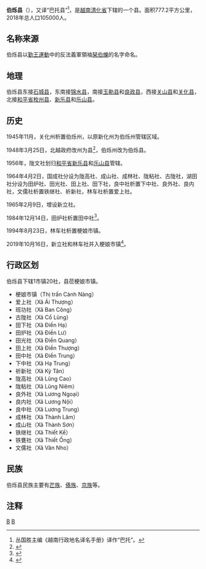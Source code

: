 {{Infobox Settlement
|name                   = 伯烁县
|settlement_type        = 县
|official_name          = 
|other_name             = 
|native_name            = {{lang|vi|Huyện Bá Thước}}
|nickname               = 
|motto                  = 
|image_skyline          = Canh Nang.JPG
|imagesize              = 
|image_caption          = 
|image_flag             = 
|flag_size              = 
|image_seal             = 
|seal_size              = 
|image_shield           = 
|shield_size            = 
|image_blank_emblem     = 
|blank_emblem_size      = 
|image_map              = {{Infobox mapframe|frame-width=250|zoom=10}}
|mapsize                = 
|map_caption            = 
|image_map1             = 
|mapsize1               = 
|map_caption1           = 
|pushpin_map            = Vietnam
|pushpin_label_position = bottom
|pushpin_map_caption    = 
|pushpin_map1           = 
|pushpin_label_position1= 
|pushpin_map_caption1   = 
|subdivision_type       = 国家
|subdivision_name       = {{flag|Vietnam}}
|subdivision_type1      = [[越南行政区划|省]]
|subdivision_name1      = [[清化省|清化省]]
|subdivision_type2      = 行政区划
|subdivision_name2      = 1市镇20社
|subdivision_type3      = 
|subdivision_name3      = 
|seat_type              = 县莅
|seat                   = {{link-vi|梗娘市镇|Cành Nàng}}
|government_type        = 
|leader_title           = 
|leader_name            = 
|leader_title1          = 
|leader_name1           = 
|established_title      = 
|established_date       = 
|area_magnitude         = 
|unit_pref              = 
|area_footnotes         = 
|area_total_km2         = 774.2
|area_land_km2          = 
|area_water_km2         = 
|area_water_percent     = 
|area_urban_km2         = 
|area_metro_km2         = 
|population_as_of       = 2018年
|population_footnotes   = 
|population_note        = 
|population_total       = 105000
|population_density_km2 = auto
|population_metro             = 
|population_density_metro_km2 = 
|population_urban             = 
|population_density_urban_km2 = 
|timezone               = [[越南标准时间|越南标准时间]]
|utc_offset             = +7
|elevation_footnotes    = 
|elevation_m            = 
|coor_type              = 
|coordinates            = 
|postal_code_type       = 
|postal_code            = 
|area_code              = 
|website                = [https://bathuoc.thanhhoa.gov.vn/portal/Pages/default.aspx 伯烁县电子信息门户网站]
|footnotes              = 
}}
'''伯烁县'''（{{vie|v='''Huyện Bá Thước'''|hn=縣伯爍}}），又译“巴托县”<ref>丛国胜主编《越南行政地名译名手册》译作“巴托”。</ref>，是[[越南|越南]][[清化省|清化省]]下辖的一个县。面积777.2平方公里，2018年总人口105000人。

==名称来源==
伯烁县以[[勤王運動|勤王運動]]中的反法義軍領袖[[琹伯爍|琹伯爍]]的名字命名。

==地理==
伯烁县东接[[石城县_(越南)|石城县]]，东南接[[锦水县|锦水县]]，南接[[玉勒县|玉勒县]]和[[良政县|良政县]]，西接[[关山县|关山县]]和[[关化县|关化县]]，北接[[和平省|和平省]][[枚州县|枚州县]]、[[新乐县_(越南)|新乐县]]和[[乐山县|乐山县]]。

==历史==
1945年11月，关化州析置伯烁州，以原新化州为伯烁州管辖区域。

1948年3月25日，北越政府改州为县<ref>{{Cite web |url=https://thuvienphapluat.vn/van-ban/Bo-may-hanh-chinh/Sac-lenh-148-SL-bai-bo-danh-tu-phu-chau-quan/36317/noi-dung.aspx |title=Sắc lệnh số 148/SL về việc bãi bỏ danh từ phủ, châu, quận do Chủ tịch Chính phủ Việt nam dân chủ cộng hoà ban hành |accessdate=2020-05-03 |archive-date=2020-05-18 |archive-url=https://web.archive.org/web/20200518212625/https://thuvienphapluat.vn/van-ban/Bo-may-hanh-chinh/Sac-lenh-148-SL-bai-bo-danh-tu-phu-chau-quan/36317/noi-dung.aspx |dead-url=no }}</ref>，伯烁州改为伯烁县。

1956年，陇文社划归[[和平省|和平省]][[新乐县|新乐县]]和[[乐山县|乐山县]]管辖。

1964年4月2日，国成社分设为陇高社、成山社、成林社、陇粘社、古陇社，湖田社分设为田炉社、田光社、田上社、田下社，良中社析置下中社、良外社、良内社，文儒社析置铁继社、祈新社，林车社析置爱上社。

1965年2月9日，增设新立社。

1984年12月14日，田炉社析置田中社<ref>{{Cite web |url=https://thuvienphapluat.vn/van-ban/Bo-may-hanh-chinh/Quyet-dinh-163-HDBT-phan-vach-dia-gioi-xa-thi-tran-tinh-Thanh-Hoa-43526.aspx |title=Quyết định 163-HĐBT năm 1984 phân vạch địa giới một số xã và thị trấn thuộc tỉnh Thanh Hoá do Hội đồng Bộ trưởng ban hành |accessdate=2020-03-05 |archive-date=2019-12-31 |archive-url=https://web.archive.org/web/20191231171401/https://thuvienphapluat.vn/van-ban/bo-may-hanh-chinh/Quyet-dinh-163-HDBT-phan-vach-dia-gioi-xa-thi-tran-tinh-Thanh-Hoa-43526.aspx |dead-url=no }}</ref>。

1994年8月23日，林车社析置梗娘市镇。

2019年10月16日，新立社和林车社并入梗娘市镇<ref>{{Cite web |url=https://thuvienphapluat.vn/van-ban/Bo-may-hanh-chinh/Nghi-quyet-786-NQ-UBTVQH14-2019-sap-xep-cac-don-vi-hanh-chinh-cap-xa-thuoc-tinh-Thanh-Hoa-429700.aspx |title=Nghị quyết 786/NQ-UBTVQH14 năm 2019 về sắp xếp các đơn vị hành chính cấp xã thuộc tỉnh Thanh Hóa do Ủy ban Thường vụ Quốc hội ban |access-date=2020-02-25 |archive-url=https://web.archive.org/web/20200401121248/https://thuvienphapluat.vn/van-ban/Bo-may-hanh-chinh/Nghi-quyet-786-NQ-UBTVQH14-2019-sap-xep-cac-don-vi-hanh-chinh-cap-xa-thuoc-tinh-Thanh-Hoa-429700.aspx |archive-date=2020-04-01 |dead-url=yes }}</ref>。

==行政区划==
伯烁县下辖1市镇20社，县莅梗娘市镇。
*梗娘市镇（Thị trấn Cành Nàng）
*爱上社（Xã Ái Thượng）
*班功社（Xã Ban Công）
*古陇社（Xã Cổ Lũng）
*田下社（Xã Điền Hạ）
*田炉社（Xã Điền Lư）
*田光社（Xã Điền Quang）
*田上社（Xã Điền Thượng）
*田中社（Xã Điền Trung）
*下中社（Xã Hạ Trung）
*祈新社（Xã Kỳ Tân）
*陇高社（Xã Lũng Cao）
*陇粘社（Xã Lũng Niêm）
*良外社（Xã Lương Ngoại）
*良内社（Xã Lương Nội）
*良中社（Xã Lương Trung）
*成林社（Xã Thành Lâm）
*成山社（Xã Thành Sơn）
*铁继社（Xã Thiết Kế）
*铁甕社（Xã Thiết Ống）
*文儒社（Xã Văn Nho）

==民族==
伯烁县民族主要有[[芒族|芒族]]、[[傣族|傣族]]、[[京族|京族]]等。

==注释==
{{reflist}}

{{清化省行政区划}}
{{越南北中部之县市镇区域划分}}

[[Category:越南县份|B]]
[[Category:清化省|B]]
